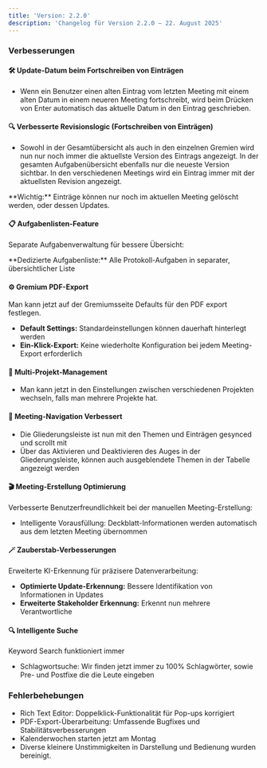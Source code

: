 ```yaml
---
title: 'Version: 2.2.0'
description: 'Changelog für Version 2.2.0 – 22. August 2025'
---
```


### Verbesserungen

#### 🛠️ Update-Datum beim Fortschreiben von Einträgen
- Wenn ein Benutzer einen alten Eintrag vom letzten Meeting mit einem alten Datum in einem neueren Meeting fortschreibt, wird beim Drücken von Enter automatisch das aktuelle Datum in den Eintrag geschrieben.

#### 🔍 Verbesserte Revisionslogic (Fortschreiben von Einträgen)
- Sowohl in der Gesamtübersicht als auch in den einzelnen Gremien wird nun nur noch immer die aktuellste Version des Eintrags angezeigt. In der gesamten Aufgabenübersicht ebenfalls nur die neueste Version sichtbar. In den verschiedenen Meetings wird ein Eintrag immer mit der aktuellsten Revision angezeigt.

<Warning>
**Wichtig:** Einträge können nur noch im aktuellen Meeting gelöscht werden, oder dessen Updates.
</Warning>

#### 📋 Aufgabenlisten-Feature
Separate Aufgabenverwaltung für bessere Übersicht:

<Warning>
**Dedizierte Aufgabenliste:** Alle Protokoll-Aufgaben in separater, übersichtlicher Liste
</Warning>

#### ⚙️ Gremium PDF-Export
Man kann jetzt auf der Gremiumsseite Defaults für den PDF export festlegen.
- **Default Settings:** Standardeinstellungen können dauerhaft hinterlegt werden
- **Ein-Klick-Export:** Keine wiederholte Konfiguration bei jedem Meeting-Export erforderlich

#### 🏢 Multi-Projekt-Management
- Man kann jetzt in den Einstellungen zwischen verschiedenen Projekten wechseln, falls man mehrere Projekte hat.

#### 🧭 Meeting-Navigation Verbessert
- Die Gliederungsleiste ist nun mit den Themen und Einträgen gesynced und scrollt mit
- Über das Aktivieren und Deaktivieren des Auges in der Gliederungsleiste, können auch ausgeblendete Themen in der Tabelle angezeigt werden

#### 🎬 Meeting-Erstellung Optimierung
Verbesserte Benutzerfreundlichkeit bei der manuellen Meeting-Erstellung:
- Intelligente Vorausfüllung: Deckblatt-Informationen werden automatisch aus dem letzten Meeting übernommen

#### 🪄 Zauberstab-Verbesserungen
Erweiterte KI-Erkennung für präzisere Datenverarbeitung:
- **Optimierte Update-Erkennung:** Bessere Identifikation von Informationen in Updates
- **Erweiterte Stakeholder Erkennung:** Erkennt nun mehrere Verantwortliche

#### 🔍 Intelligente Suche
Keyword Search funktioniert immer
- Schlagwortsuche: Wir finden jetzt immer zu 100% Schlagwörter, sowie Pre- und Postfixe die die Leute eingeben

### Fehlerbehebungen

- Rich Text Editor: Doppelklick-Funktionalität für Pop-ups korrigiert
- PDF-Export-Überarbeitung: Umfassende Bugfixes und Stabilitätsverbesserungen
- Kalenderwochen starten jetzt am Montag
- Diverse kleinere Unstimmigkeiten in Darstellung und Bedienung wurden bereinigt.
